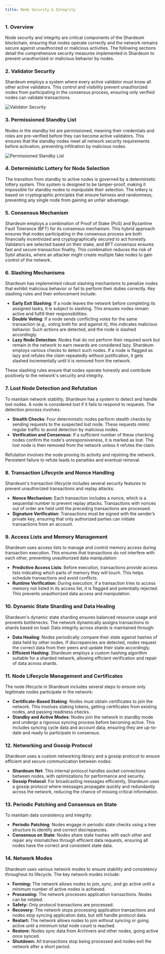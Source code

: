 ```yaml
---
title: Node Security & Integrity
---
```


### 1. Overview

Node security and integrity are critical components of the Shardeum blockchain, ensuring that nodes operate correctly and the network remains secure against unauthorized or malicious activities. The following sections detail the comprehensive security measures implemented in Shardeum to prevent unauthorized or malicious behavior by nodes.

### **2. Validator Security**

Shardeum employs a system where every active validator must know all other active validators. This control and visibility prevent unauthorized nodes from participating in the consensus process, ensuring only verified nodes can validate transactions.

![Validator Security](/img/image4247.png)

### **3. Permissioned Standby List**

Nodes in the standby list are permissioned, meaning their credentials and roles are pre-verified before they can become active validators. This ensures that the standby nodes meet all network security requirements before activation, preventing infiltration by malicious nodes.

![Permissioned Standby List](/img/new/i44.png)

### **4. Deterministic Lottery for Node Selection**

The transition from standby to active nodes is governed by a deterministic lottery system. This system is designed to be tamper-proof, making it impossible for standby nodes to manipulate their selection. The lottery is based on cryptographic principles that ensure fairness and randomness, preventing any single node from gaining an unfair advantage.

### **5. Consensus Mechanism**

Shardeum employs a combination of Proof of Stake (PoS) and Byzantine Fault Tolerance (BFT) for its consensus mechanism. This hybrid approach ensures that nodes participating in the consensus process are both financially incentivized and cryptographically secured to act honestly. Validators are selected based on their stake, and BFT consensus ensures fast and secure transaction finality. This combination reduces the risk of Sybil attacks, where an attacker might create multiple fake nodes to gain control of the network.

### **6. Slashing Mechanisms**

Shardeum has implemented robust slashing mechanisms to penalize nodes that exhibit malicious behavior or fail to perform their duties correctly. Key slashing rules and their enforcement include:

* **Early Exit Slashing**: If a node leaves the network before completing its assigned tasks, it is subject to slashing. This ensures nodes remain active and fulfill their responsibilities.
* **Double Voting**: If a node sends conflicting votes for the same transaction (e.g., voting both for and against it), this indicates malicious behavior. Such actions are detected, and the node is slashed accordingly.
* **Lazy Node Detection**: Nodes that do not perform their required work but remain in the network to earn rewards are considered lazy. Shardeum employs various checks to detect such nodes. If a node is flagged as lazy and refutes the claim repeatedly without justification, it gets slashed incrementally until it is removed from the network.

These slashing rules ensure that nodes operate honestly and contribute positively to the network's security and integrity.

### **7. Lost Node Detection and Refutation**

To maintain network stability, Shardeum has a system to detect and handle lost nodes. A node is considered lost if it fails to respond to requests. The detection process involves:

* **Stealth Checks**: Four deterministic nodes perform stealth checks by sending requests to the suspected lost node. These requests mimic regular traffic to avoid detection by malicious nodes.
* **Verification and Consensus**: If a sufficient number of these checking nodes confirm the node's unresponsiveness, it is marked as lost. The lost node is then removed from the network unless it refutes the claim.

Refutation involves the node proving its activity and rejoining the network. Persistent failure to refute leads to penalties and eventual removal.

### **8. Transaction Lifecycle and Nonce Handling**

Shardeum's transaction lifecycle includes several security features to prevent unauthorized transactions and replay attacks:

* **Nonce Mechanism**: Each transaction includes a nonce, which is a sequential number to prevent replay attacks. Transactions with nonces out of order are held until the preceding transactions are processed.
* **Signature Verification**: Transactions must be signed with the sender’s private key, ensuring that only authorized parties can initiate transactions from an account.

### **9. Access Lists and Memory Management**

Shardeum uses access lists to manage and control memory access during transaction execution. This ensures that transactions do not interfere with each other, preventing unauthorized data manipulation:

* **Predictive Access Lists**: Before execution, transactions provide access lists indicating which parts of memory they will touch. This helps schedule transactions and avoid conflicts.
* **Runtime Verification**: During execution, if a transaction tries to access memory not listed in its access list, it is flagged and potentially rejected. This prevents unauthorized data access and manipulation.

### **10. Dynamic State Sharding and Data Healing**

Shardeum's dynamic state sharding ensures balanced resource usage and prevents bottlenecks. The network dynamically assigns transactions to shards based on load. Data integrity across shards is maintained through:

* **Data Healing**: Nodes periodically compare their state against hashes of data held by other nodes. If discrepancies are detected, nodes request the correct data from their peers and update their state accordingly.
* **Efficient Hashing**: Shardeum employs a custom hashing algorithm suitable for a sharded network, allowing efficient verification and repair of data across shards.

### **11. Node Lifecycle Management and Certificates**

The node lifecycle in Shardeum includes several steps to ensure only legitimate nodes participate in the network:

* **Certificate-Based Staking**: Nodes must obtain certificates to join the network. This involves staking tokens, getting certificates from existing nodes, and passing readiness checks.
* **Standby and Active Modes**: Nodes join the network in standby mode and undergo a rigorous syncing process before becoming active. This includes syncing cycle data and account data, ensuring they are up-to-date and ready to participate in consensus.

### **12. Networking and Gossip Protocol**

Shardeum uses a custom networking library and a gossip protocol to ensure efficient and secure communication between nodes:

* **Shardeum Net**: This internal protocol handles socket connections between nodes, with optimizations for performance and security.
* **Gossip Protocol**: For broadcasting messages efficiently, Shardeum uses a gossip protocol where messages propagate quickly and redundantly across the network, reducing the chance of missing critical information.

### **13. Periodic Patching and Consensus on State**

To maintain data consistency and integrity:

* **Periodic Patching**: Nodes engage in periodic state checks using a tree structure to identify and correct discrepancies.
* **Consensus on State**: Nodes share state hashes with each other and repair any mismatches through efficient data requests, ensuring all nodes have the correct and consistent state data.

### 14. Network Modes

Shardeum uses various network modes to ensure stability and consistency throughout its lifecycle. The key network modes include:

* **Forming:** The network allows nodes to join, sync, and go active until a minimum number of active nodes is achieved.
* **Processing:** The network processes application transactions. Nodes can be rotated.
* **Safety:** Only protocol transactions are processed.
* **Recovery:** The network stops processing application transactions and nodes stop syncing application data, but still handle protocol data.
* **Restart:** The network allows nodes to join without syncing or going active until a minimum total node count is reached.
* **Restore:** Nodes sync data from Archivers and other nodes, going active once synced.
* **Shutdown:** All transactions stop being processed and nodes exit the network after a short period.